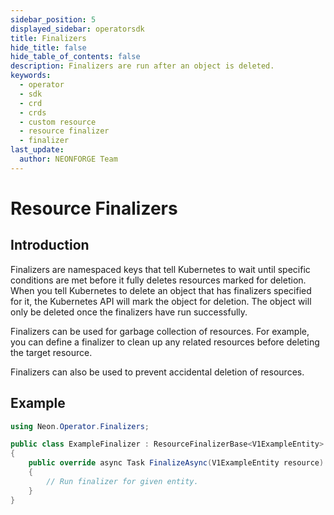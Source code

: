 ```yaml
---
sidebar_position: 5
displayed_sidebar: operatorsdk
title: Finalizers
hide_title: false
hide_table_of_contents: false
description: Finalizers are run after an object is deleted.
keywords:
  - operator
  - sdk
  - crd
  - crds
  - custom resource
  - resource finalizer
  - finalizer
last_update:
  author: NEONFORGE Team
---
```



# Resource Finalizers

## Introduction

Finalizers are namespaced keys that tell Kubernetes to wait until specific
conditions are met before it fully deletes resources marked for deletion. When
you tell Kubernetes to delete an object that has finalizers specified for it,
the Kubernetes API will mark the object for deletion. The object will only be
deleted once the finalizers have run successfully.

Finalizers can be used for garbage collection of resources. For example, you can
define a finalizer to clean up any related resources before deleting the target
resource.

Finalizers can also be used to prevent accidental deletion of resources.

## Example

```csharp
using Neon.Operator.Finalizers;

public class ExampleFinalizer : ResourceFinalizerBase<V1ExampleEntity>
{
    public override async Task FinalizeAsync(V1ExampleEntity resource)
    {
        // Run finalizer for given entity.
    }
}
```
